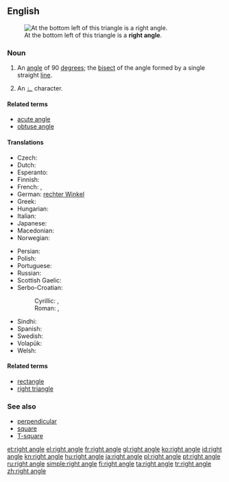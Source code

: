 ==English==
[[Image:Triangle.Right.svg|thumb|At the bottom left of this triangle is a '''right angle'''.]]

===Noun===
{{en-noun|head=[[right]] [[angle]]}}

# {{context|geometry}} An [[angle]] of 90 [[degree]]s; the [[bisect]] of the angle formed by a single straight [[line]].
# {{context|mathematics}} An [[∟]] character.

====Related terms====
* [[acute angle]]
* [[obtuse angle]]

====Translations====
{{trans-top|angle of 90 degrees}}
* Czech: {{t+|cs|pravý úhel|m}}
* Dutch: {{t-|nl|rechte hoek}}
* Esperanto: {{t-|eo|orto}}
* Finnish: {{t+|fi|suorakulma}}
* French: {{t+|fr|angle droit|m}}, {{t+|fr|droit|m}}
* German: [[rechter Winkel]] {{m}}
* Greek: {{t+|el|ορθή γωνία|f|tr=othí gonía}}
* Hungarian: {{t+|hu|derékszög}}
* Italian: {{t+|it|angolo retto|m}}
* Japanese: {{t+|ja|直角|tr=chokkaku}}
* Macedonian: {{t-|mk|прав агол|m|tr=prav ágol}}
* Norwegian: {{t+|no|rett vinkel|m}}
{{trans-mid}}
* Persian: {{t-|fa|زاویه قائمه}}
* Polish: {{t+|pl|kąt prosty|m}}
* Portuguese: {{t+|pt|ângulo reto|m}}
* Russian: {{t+|ru|прямой угол|m}}
* Scottish Gaelic: {{t-|gd|ceàrn ceart|m}}
* Serbo-Croatian:
*: Cyrillic: {{t-|sh|прави кут|m|sc=Cyrl}}, {{t-|sh|прави угао|m|tr=pravi ugao|sc=Cyrl}}
*: Roman: {{t-|sh|pravi kut|m}}, {{t-|sh|pravi ugao|m}}
* Sindhi: {{t|sd|گُونِي ڪُنڊَ|f|sc=sd-Arab}}
* Spanish: {{t+|es|ángulo recto|m}}
* Swedish: {{t-|sv|rät vinkel|c}}
* Volapük: {{t+|vo|lögul}}
* Welsh: {{t-|cy|cyfongl|f}}
{{trans-bottom}}

====Related terms====
* [[rectangle]]
* [[right triangle]]

===See also===
* [[perpendicular]]
* [[square]]
* [[T-square]]

[[et:right angle]]
[[el:right angle]]
[[fr:right angle]]
[[gl:right angle]]
[[ko:right angle]]
[[id:right angle]]
[[kn:right angle]]
[[hu:right angle]]
[[ja:right angle]]
[[pl:right angle]]
[[pt:right angle]]
[[ru:right angle]]
[[simple:right angle]]
[[fi:right angle]]
[[ta:right angle]]
[[tr:right angle]]
[[zh:right angle]]